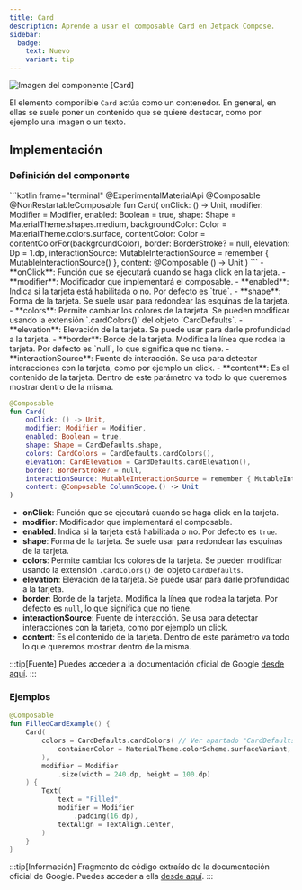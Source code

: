 ```yaml
---
title: Card
description: Aprende a usar el composable Card en Jetpack Compose.
sidebar:
  badge:
    text: Nuevo
    variant: tip
---
```



![Imagen del componente [Card]](@assets/card/cards-header.webp)

El elemento componible `Card` actúa como un contenedor. En general, en ellas se suele poner un contenido que se quiere destacar, como por ejemplo una imagen o un texto.

## Implementación

### Definición del componente

<Tabs>
<TabItem label="Material">
```kotlin frame="terminal"
@ExperimentalMaterialApi
@Composable
@NonRestartableComposable
fun Card(
    onClick: () -> Unit,
    modifier: Modifier = Modifier,
    enabled: Boolean = true,
    shape: Shape = MaterialTheme.shapes.medium,
    backgroundColor: Color = MaterialTheme.colors.surface,
    contentColor: Color = contentColorFor(backgroundColor),
    border: BorderStroke? = null,
    elevation: Dp = 1.dp,
    interactionSource: MutableInteractionSource = remember { MutableInteractionSource() },
    content: @Composable () -> Unit
)
```
- **onClick**: Función que se ejecutará cuando se haga click en la tarjeta.
- **modifier**: Modificador que implementará el composable.
- **enabled**: Indica si la tarjeta está habilitada o no. Por defecto es `true`.
- **shape**: Forma de la tarjeta. Se suele usar para redondear las esquinas de la tarjeta.
- **colors**: Permite cambiar los colores de la tarjeta. Se pueden modificar usando la extensión `.cardColors()` del objeto `CardDefaults`.
- **elevation**: Elevación de la tarjeta. Se puede usar para darle profundidad a la tarjeta.
- **border**: Borde de la tarjeta. Modifica la línea que rodea la tarjeta. Por defecto es `null`, lo que significa que no tiene.
- **interactionSource**: Fuente de interacción. Se usa para detectar interacciones con la tarjeta, como por ejemplo un click.
- **content**: Es el contenido de la tarjeta. Dentro de este parámetro va todo lo que queremos mostrar dentro de la misma.
</TabItem>
<TabItem label="Material 3">

```kotlin frame="terminal"
@Composable
fun Card(
    onClick: () -> Unit,
    modifier: Modifier = Modifier,
    enabled: Boolean = true,
    shape: Shape = CardDefaults.shape,
    colors: CardColors = CardDefaults.cardColors(),
    elevation: CardElevation = CardDefaults.cardElevation(),
    border: BorderStroke? = null,
    interactionSource: MutableInteractionSource = remember { MutableInteractionSource() },
    content: @Composable ColumnScope.() -> Unit
)
```
- **onClick**: Función que se ejecutará cuando se haga click en la tarjeta.
- **modifier**: Modificador que implementará el composable.
- **enabled**: Indica si la tarjeta está habilitada o no. Por defecto es `true`.
- **shape**: Forma de la tarjeta. Se suele usar para redondear las esquinas de la tarjeta.
- **colors**: Permite cambiar los colores de la tarjeta. Se pueden modificar usando la extensión `.cardColors()` del objeto `CardDefaults`.
- **elevation**: Elevación de la tarjeta. Se puede usar para darle profundidad a la tarjeta.
- **border**: Borde de la tarjeta. Modifica la línea que rodea la tarjeta. Por defecto es `null`, lo que significa que no tiene.
- **interactionSource**: Fuente de interacción. Se usa para detectar interacciones con la tarjeta, como por ejemplo un click.
- **content**: Es el contenido de la tarjeta. Dentro de este parámetro va todo lo que queremos mostrar dentro de la misma.
</TabItem>
</Tabs>

[comment]: <> (No modifiques el tip)

:::tip[Fuente]
Puedes acceder a la documentación oficial de Google
[desde aquí](https://developer.android.com/jetpack/compose/components/card).
:::

### Ejemplos

<Tabs>
<TabItem label="Material 3">

```kotlin frame="terminal"
@Composable
fun FilledCardExample() {
    Card(
        colors = CardDefaults.cardColors( // Ver apartado "CardDefaults"
            containerColor = MaterialTheme.colorScheme.surfaceVariant,
        ),
        modifier = Modifier
            .size(width = 240.dp, height = 100.dp)
    ) {
        Text(
            text = "Filled",
            modifier = Modifier
                .padding(16.dp),
            textAlign = TextAlign.Center,
        )
    }
}
```
:::tip[Información]
Fragmento de código extraído de la documentación oficial de Google. Puedes acceder a ella [desde aquí](https://developer.android.com/jetpack/compose/components/card#filled).
:::
</TabItem>
</Tabs>